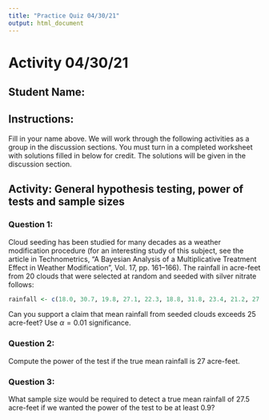 ```yaml
---
title: "Practice Quiz 04/30/21"
output: html_document
---
```


# Activity 04/30/21

## Student Name:

## Instructions:
Fill in your name above.  We will work through the following activities as a group in the discussion sections.  You must turn in a completed worksheet with solutions filled in below for credit.  The solutions will be given in the discussion section.


## Activity: General hypothesis testing, power of tests and sample sizes

### Question 1:

Cloud seeding has been studied for many decades as a weather modification procedure (for an interesting study of this subject, see the article in Technometrics, "A Bayesian Analysis of a Multiplicative Treatment Effect in Weather Modification", Vol. 17, pp. 161–166). The rainfall in acre-feet from 20 clouds that were selected at random and seeded with silver nitrate follows:

```r
rainfall <- c(18.0, 30.7, 19.8, 27.1, 22.3, 18.8, 31.8, 23.4, 21.2, 27.9, 31.9, 27.1, 25.0, 24.7, 26.9, 21.8, 29.2, 34.8, 26.7, 31.6)
```


Can you support a claim that mean rainfall from seeded clouds exceeds 25 acre-feet? Use $\alpha = 0.01$ significance.


### Question 2:

Compute the power of the test if the true mean rainfall is 27 acre-feet.



### Question 3:

What sample size would be required to detect a true mean rainfall of 27.5 acre-feet if we wanted the power of the test to be at least 0.9?

